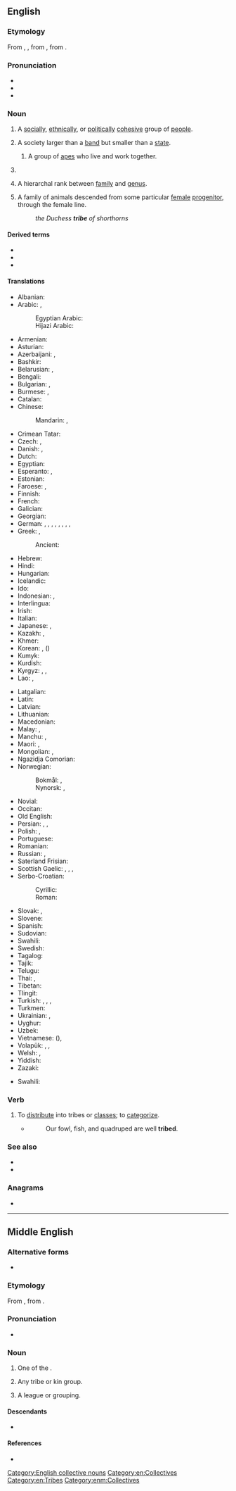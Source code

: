 ==English==
{{wikipedia}}

===Etymology===
From {{inh|en|enm|tribe}}, {{m|enm|tribu}}, from {{der|en|fro|tribu}}, from {{der|en|la|tribus}}.

===Pronunciation===
* {{IPA|en|/traɪb/}}
* {{audio|en|en-us-tribe.ogg|Audio (US)}}
* {{rhymes|en|aɪb}}

===Noun===
{{en-noun}}

# A [[social]]ly, [[ethnical]]ly, or [[political]]ly [[cohesive]] group of [[people]].
# {{lb|en|anthropology}} A society larger than a [[band]] but smaller than a [[state]].
## {{lb|en|zoology}} A group of [[ape]]s who live and work together.
# {{n-g|The [[collective noun]] for various animals.}}
# {{lb|en|taxonomy}} A hierarchal rank between [[family]] and [[genus]].
# {{lb|en|stock breeding}} A family of animals descended from some particular [[female]] [[progenitor]], through the female line.
#: ''the Duchess '''tribe''' of shorthorns''

====Derived terms====
* {{l|en|tribal}}
* {{l|en|tribally}}
* {{l|en|tribelet}}

====Translations====
{{trans-top|group of people}}
* Albanian: {{t+|sq|fis|m}}
* Arabic: {{t+|ar|قَبِيلَة|f}}, {{t+|ar|عَشِيرَة|f}}
*: Egyptian Arabic: {{t|arz|قوم|m|tr=ʾōm}}
*: Hijazi Arabic: {{t|acw|قَبِيلَة|f||tr=gabīla}}
* Armenian: {{t+|hy|ցեղ}}
* Asturian: {{t|ast|tribu|f}}
* Azerbaijani: {{t+|az|qəbilə}}, {{t|az|tayfa}}
* Bashkir: {{t|ba|ҡәбилә}}
* Belarusian: {{t|be|пле́мя|n|sc=Cyrl}}, {{t|be|род|m|sc=Cyrl}}
* Bengali: {{t|bn|উপজাতি}}
* Bulgarian: {{t+|bg|пле́ме|n}}, {{t+|bg|род|m|sc=Cyrl}}
* Burmese: {{t+|my|အမျိုးအနွယ်|sc=Mymr}}, {{t+|my|အမျိုးဇာတ်}}
* Catalan: {{t+|ca|tribu|f}}
* Chinese:
*: Mandarin: {{t+|cmn|部落|tr=bùluò|sc=Hani}}, {{t+|cmn|部族|tr=bùzú|sc=Hani}}
* Crimean Tatar: {{t|crh|qabile}}
* Czech: {{t+|cs|kmen|m}}, {{t+|cs|rod|m}}
* Danish: {{t|da|stamme|c}}, {{t|da|folkestamme|c}}
* Dutch: {{t+|nl|stam|m}}
* Egyptian: {{t-egy|wḥyt|h=w-H-i-i-t-A1*B1:Z2|f}}
* Esperanto: {{t|eo|tribo}}, {{qualifier|diminutive}} {{t|eo|tribeto}}
* Estonian: {{t|et|hõim}}
* Faroese: {{t|fo|ættarbólkur|m}} {{qualifier|biblical}}, {{t|fo|ættargrein|f}} {{qualifier|biblical}}
* Finnish: {{t+|fi|heimo}}
* French: {{t+|fr|tribu|f}}
* Galician: {{t+|gl|tribo|m}}
* Georgian: {{t|ka|ტომი|sc=Geor}}
* German: {{t+|de|Stamm|m}}, {{t+|de|Volksstamm|m}}, {{t+|de|Sippe|f}}, {{t+|de|Volk|n}}, {{t+|de|Völkchen|n}}, {{t|de|Völklein|n}}, {{t+|de|Sippschaft|f}}, {{qualifier|biology}} {{t+|de|Tribus|f}}, {{t+|de|Völkerschaft|f}}
* Greek: {{t+|el|φύλο|n}}, {{t+|el|φυλή|f}}
*: Ancient: {{t|grc|φυλή|f}}
* Hebrew: {{t+|he|שֵׁבֶט|m|tr=shévet}}
* Hindi: {{t+|hi|जनजाति|sc=Deva}}
* Hungarian: {{t+|hu|törzs}}
* Icelandic: {{t+|is|ættkvísl|f}}
* Ido: {{t+|io|tribuo}}
* Indonesian: {{t+|id|suku}}, {{t|id|[[suku]] [[bangsa]]}}
* Interlingua: {{t|ia|tribo}}
* Irish: {{t|ga|treibh|f}}
* Italian: {{t+|it|tribù|f}}
* Japanese: {{t+|ja|部族|tr=ぶぞく, buzoku}}, {{t+|ja|民族|tr=みんぞく, minzoku}}
* Kazakh: {{t|kk|тайпа|sc=Cyrl}}, {{t|kk|ұлыс}}
* Khmer: {{t|km|កុលសម័្ពន្ធ}}
* Korean: {{t+|ko|겨레}}, {{t+|ko|부족}} ({{t+|ko|部族}})
* Kumyk: {{t|kum|эл}}
* Kurdish: {{t+|ku|eşîr}}
* Kyrgyz: {{t+|ky|уруу|sc=Cyrl}}, {{t+|ky|тукум|sc=Cyrl}}, {{t+|ky|эл|sc=Cyrl}}
* Lao: {{t+|lo|ຊົນເຜົ່າ}}, {{t|lo|ເຜົ່າ}}
{{trans-mid}}
* Latgalian: {{t|ltg|patauta}}
* Latin: {{t+|la|tribus|f}}
* Latvian: {{t|lv|cilts|m}}
* Lithuanian: {{t|lt|gentis|m}}
* Macedonian: {{t|mk|племе|n}}
* Malay: {{t|ms|suku}}, {{t|ms|puak}}
* Manchu: {{t|mnc|ᠠᡳ᠌ᠮᠠᠨ}}, {{t|mnc|ᠠᡳ᠌ᠮᠠᠨ ᡥᠣᡴᡳ}}
* Maori: {{t|mi|iwi}}, {{t|mi|mātāwaka}}
* Mongolian: {{t+|mn|овог|sc=Cyrl}}, {{t+|mn|аймаг|sc=Cyrl}}
* Ngazidja Comorian: {{t|zdj|kaɓila|c5|c6}}
* Norwegian:
*: Bokmål: {{t+|nb|stamme|m}}, {{t|nb|folkestamme|m}}
*: Nynorsk: {{t|nn|stamme|m|f}}, {{t|nn|folkestamme|m|f}}
* Novial: {{t|nov|tribu}}
* Occitan: {{t|oc|tribú}}
* Old English: {{t|ang|þēod}}
* Persian: {{t+|fa|قبیله|tr=qabile|sc=fa-Arab}}, {{t+|fa|عشیره|tr=ašire|sc=fa-Arab}}, {{t+|fa|زند|tr=zand|sc=fa-Arab}} {{qualifier|archaic}}
* Polish: {{t+|pl|plemię|n}}, {{t+|pl|ród|m}}
* Portuguese: {{t+|pt|tribo|f}}
* Romanian: {{t+|ro|trib|n}}
* Russian: {{t+|ru|пле́мя|n}}, {{t+|ru|род|m}}
* Saterland Frisian: {{t|stq|Stamme|p}}
* Scottish Gaelic: {{t|gd|cinneadh|m}}, {{t|gd|seòrsa|m}}, {{t|gd|sliochd|m}}, {{t|gd|treubh|f}}
* Serbo-Croatian:
*: Cyrillic: {{t|sh|пле̏ме|n}}
*: Roman: {{t+|sh|plȅme|n}}
* Slovak: {{t+|sk|kmeň|m}}, {{t+|sk|rod|m}}
* Slovene: {{t+|sl|pleme|n}}
* Spanish: {{t+|es|tribu|f}}
* Sudovian: {{t|xsv|gintu}}
* Swahili: {{t+|sw|kabila}}
* Swedish: {{t+|sv|stam}}
* Tagalog: {{t+|tl|tribo}}
* Tajik: {{t|tg|қабила|sc=Cyrl}}
* Telugu: {{t+|te|తెగ}}
* Thai: {{t+|th|เผ่า}}, {{t+|th|ตระกูล}}
* Tibetan: {{t|bo|སྡེ་རིགས}}
* Tlingit: {{t|tli|ḵwáan}}
* Turkish: {{t+|tr|halk}}, {{t+|tr|kabile}}, {{t|tr|meslek grubu}}, {{t+|tr|aşiret}}
* Turkmen: {{t|tk|taýpa}}
* Ukrainian: {{t|uk|пле́м'я|n|sc=Cyrl}}, {{t|uk|рід|m|sc=Cyrl}}
* Uyghur: {{t|ug|قوۋم}}
* Uzbek: {{t+|uz|qabila}}
* Vietnamese: {{t+|vi|bộ lạc}} ({{t|vi|部落}}), {{t|vi|bộ tộc}}
* Volapük: {{t+|vo|tribüt}}, {{qualifier|diminutive}} {{t|vo|tribütil}}, {{t|vo|pöpatribüt}}
* Welsh: {{t+|cy|llwyth|m}}, {{t+|cy|llwythau|m-p}}
* Yiddish: {{t|yi|שבֿט|m|tr=sheyvet}}
* Zazaki: {{t|zza|eşîr}}
{{trans-bottom}}

{{trans-top|collective noun (see at the relevant animal entry)}}
* Swahili: {{t+|sw|kabila}}
{{trans-mid}}
{{trans-bottom}}

===Verb===
{{en-verb|trib}}

# {{lb|en|transitive}} To [[distribute]] into tribes or [[class]]es; to [[categorize]].
#* {{rfdatek|en|Archbishop Nicolson}}
#*: Our fowl, fish, and quadruped are well '''tribed'''.

===See also===
* {{l|en|ethnic}}
* {{l|en|Appendix:English collective nouns}}

===Anagrams===
* {{anagrams|en|a=beirt|Berti|Breit|Tiber|biter|rebit}}

[[Category:English collective nouns]]
[[Category:en:Collectives]]
[[Category:en:Tribes]]

----

==Middle English==

===Alternative forms===
* {{alter|enm|trybe|tribu}}

===Etymology===
From {{bor|enm|fro|tribu}}, from {{der|enm|la|tribus}}.

===Pronunciation===
* {{IPA|enm|/ˈtriːb(ə)/|/ˈtriːbu/}}

===Noun===
{{enm-noun|tribus}}

# One of the {{w|twelve tribes of Israel}}.
# {{lb|enm|rare}} Any tribe or kin group.
# {{lb|enm|rare}} A league or grouping.

====Descendants====
* {{desc|en|tribe}}

====References====
* {{R:MED Online|entry=trībe (n.)|id=MED47042|accessdate=2018-12-03}}

[[Category:enm:Collectives]]
